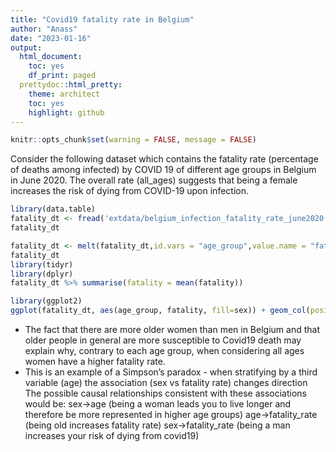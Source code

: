```yaml
---
title: "Covid19 fatality rate in Belgium"
author: "Anass"
date: "2023-01-16"
output:
  html_document:
    toc: yes
    df_print: paged
  prettydoc::html_pretty:
    theme: architect
    toc: yes
    highlight: github
---
```

 
```r
knitr::opts_chunk$set(warning = FALSE, message = FALSE) 
```


Consider the following dataset which contains the fatality rate (percentage of deaths among infected) by COVID 19 of different age groups in Belgium in June 2020. The overall rate (all_ages) suggests that being a female increases the risk of dying from COVID-19 upon infection.


```r
library(data.table)
fatality_dt <- fread('extdata/belgium_infection_fatality_rate_june2020.csv', encoding= "UTF-8")
fatality_dt

```
```r
fatality_dt <- melt(fatality_dt,id.vars = "age_group",value.name = "fatality",variable.name = "sex")
fatality_dt
library(tidyr)
library(dplyr)
fatality_dt %>% summarise(fatality = mean(fatality))
```

```r
library(ggplot2)
ggplot(fatality_dt, aes(age_group, fatality, fill=sex)) + geom_col(position="dodge") 
```

* The fact that there are more older women than men in Belgium and that older people in general are more susceptible to Covid19 death may explain why, contrary to each age group, when considering all ages women have a higher fatality rate.
* This is an example of a Simpson's paradox - when stratifying by a third
variable (age) the association (sex vs fatality rate) changes direction
The possible causal relationships consistent with these associations would be:
    sex->age (being a woman leads you to live longer and therefore be more represented in higher age groups)
    age->fatality_rate (being old increases fatality rate)
    sex->fatality_rate (being a man increases your risk of dying from covid19)


